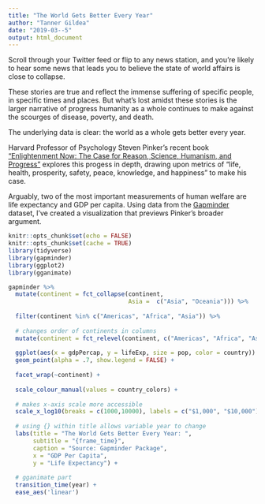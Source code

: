```yaml
---
title: "The World Gets Better Every Year"
author: "Tanner Gildea"
date: "2019-03--5"
output: html_document
---
```


Scroll through your Twitter feed or flip to any news station, and you're likely to hear some news that leads you to believe the state of world affairs is close to collapse. 

These stories are true and reflect the immense suffering of specific people, in specific times and places. But what's lost amidst these stories is the larger narrative of progress humanity as a whole continues to make against the scourges of disease, poverty, and death. 

The underlying data is clear: the world as a whole gets better every year.

Harvard Professor of Psychology Steven Pinker's recent book ["Enlightenment Now: The Case for Reason, Science, Humanism, and Progress"](https://stevenpinker.com/publications/enlightenment-now-case-reason-science-humanism-and-progress) explores this progess in depth, drawing upon metrics of "life, health, prosperity, safety, peace, knowledge, and happiness" to make his case. 

Arguably, two of the most important measurements of human welfare are life expectancy and GDP per capita. Using data from the [Gapminder](https://www.gapminder.org) dataset, I've created a visualization that previews Pinker's broader argument. 




```r
knitr::opts_chunk$set(echo = FALSE)
knitr::opts_chunk$set(cache = TRUE)
library(tidyverse)
library(gapminder)
library(ggplot2)
library(gganimate)
```

```r
gapminder %>% 
  mutate(continent = fct_collapse(continent,
                                  Asia =  c("Asia", "Oceania"))) %>% 
  
  filter(continent %in% c("Americas", "Africa", "Asia")) %>% 
  
  # changes order of continents in columns
  mutate(continent = fct_relevel(continent, c("Americas", "Africa", "Asia"))) %>% 
  
  ggplot(aes(x = gdpPercap, y = lifeExp, size = pop, color = country)) + 
  geom_point(alpha = .7, show.legend = FALSE) + 
  
  facet_wrap(~continent) + 
  
  scale_colour_manual(values = country_colors) +
  
  # makes x-axis scale more accessible
  scale_x_log10(breaks = c(1000,10000), labels = c("$1,000", "$10,000")) +
  
  # using {} within title allows variable year to change
  labs(title = "The World Gets Better Every Year: ",
       subtitle = "{frame_time}",
       caption = "Source: Gapminder Package",
       x = "GDP Per Capita",
       y = "Life Expectancy") +
  
  # gganimate part
  transition_time(year) +
  ease_aes('linear')
```